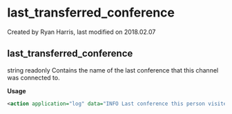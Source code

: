 
# last_transferred_conference 

 Created by  Ryan Harris, last modified on 2018.02.07

## last_transferred_conference

string readonly Contains the name of the last conference that this channel was connected to.

**Usage**

```xml
<action application="log" data="INFO Last conference this person visited was [${last_transferred_conference}]"/>
```


